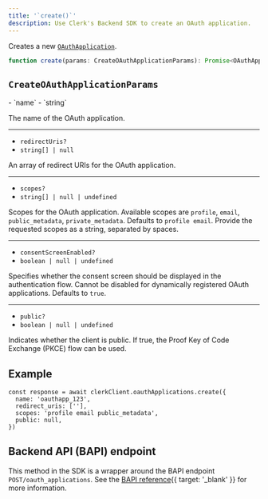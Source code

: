 ```yaml
---
title: '`create()`'
description: Use Clerk's Backend SDK to create an OAuth application.
---
```


Creates a new [`OAuthApplication`](/docs/references/backend/types/backend-oauth-application).

```ts
function create(params: CreateOAuthApplicationParams): Promise<OAuthApplication>
```

## `CreateOAuthApplicationParams`

<Properties>
  - `name`
  - `string`

  The name of the OAuth application.

  ---

  - `redirectUris?`
  - `string[] | null`

  An array of redirect URIs for the OAuth application.

  ---

  - `scopes?`
  - `string[] | null | undefined`

  Scopes for the OAuth application. Available scopes are `profile`, `email`, `public_metadata`, `private_metadata`. Defaults to `profile email`. Provide the requested scopes as a string, separated by spaces.

  ---

  - `consentScreenEnabled?`
  - `boolean | null | undefined`

  Specifies whether the consent screen should be displayed in the authentication flow. Cannot be disabled for dynamically registered OAuth applications. Defaults to `true`.

  ---

  - `public?`
  - `boolean | null | undefined`

  Indicates whether the client is public. If true, the Proof Key of Code Exchange (PKCE) flow can be used.
</Properties>

## Example

<Include src="_partials/backend/usage" />

```tsx
const response = await clerkClient.oauthApplications.create({
  name: 'oauthapp_123',
  redirect_uris: [''],
  scopes: 'profile email public_metadata',
  public: null,
})
```

## Backend API (BAPI) endpoint

This method in the SDK is a wrapper around the BAPI endpoint `POST/oauth_applications`. See the [BAPI reference](/docs/reference/backend-api/tag/OAuth-Applications#operation/CreateOAuthApplication){{ target: '_blank' }} for more information.
